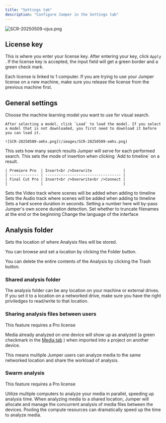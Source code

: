 ```yaml
---
title: "Settings tab"
description: "Configure Jumper in the Settings tab"
---
```


![SCR-20250509-ojus.png](/images/SCR-20250509-ojus.png)

## License key

This is where you enter your license key. After entering your key, click `Apply` . If the license key is accepted, the input field will get a green border and a green check mark.

<AccordionGroup>
  <Accordion title="Jumper won't accept my license key" icon="question">
    Each license is linked to 1 computer. If you are trying to use your Jumper license on a new machine, make sure you release the license from the previous machine first.
  </Accordion>
  <Accordion title="New Accordion" icon="sparkles">
    
  </Accordion>
</AccordionGroup>

## General settings

<Steps>
  <Step title="Visual model selection" icon="robot">
    Choose the machine learning model you want to use for visual search.

    After selecting a model, click `Load` to load the model. If you select a model that is not downloaded, you first need to download it before you can load it.

    ![SCR-20250509-omhs.png](/images/SCR-20250509-omhs.png)
  </Step>
  <Step title="Results per search" icon="grid-2">
    This sets how many search results Jumper will serve for each performed search.
  </Step>
  <Step title="Add to timeline behavior">
    This sets the mode of insertion when clicking `Add to timeline` on a result.

    | Premiere Pro  | Insert<br />Overwrite              |
    | ------------- | ---------------------------------- |
    | Final Cut Pro | Insert<br />Overwrite<br />Connect |
    |               |                                    |
  </Step>
  <Step title="Video track destination" icon="film">
    Sets the Video track where scenes will be added when adding to timeline
  </Step>
  <Step title="Audio track destination" icon="waveform-lines">
    Sets the Audio track where scenes will be added when adding to timeline
  </Step>
  <Step title="Mark In/Out duration" icon="brackets-curly">
    Sets a hard scene duration in seconds. Setting a number here will by-pass Jumper's own scene duration detection.
  </Step>
  <Step title="Shorten filename" icon="ellipsis">
    Set whether to truncate filenames at the end or the beginning
  </Step>
  <Step title="Language" icon="language">
    Change the language of the interface
  </Step>
</Steps>

## Analysis folder

Sets the location of where Analysis files will be stored. 

You can browse and set a location by clicking the  <Icon icon="folder-open" iconType="duotone" size={16} /> Folder button.

You can delete the entire contents of the Analysis by clicking the  <Icon icon="trash-can" iconType="duotone" />  Trash button.

### Shared analysis folder

The analysis folder can be any location on your machine or external drives. If you set it to a location on a networked drive, make sure you have the right priviledges to read/write to that location.

### Sharing analysis files between users

<Info>
  This feature requires a Pro license
</Info>

Media already analyzed on one device will show up as analyzed (a green checkmark <Icon icon="circle-check" iconType="solid" color="#62b77f" /> in the [Media tab](/interface/media-tab) ) when imported into a project on another device.

This means multiple Jumper users can analyze media to the same networked location and share the workload of analysis.

### Swarm analysis

<Info>
  This feature requires a Pro license
</Info>

Utilize multiple computers to analyze your media in parallel, speeding up analysis time. When analyzing media to a shared location, Jumper will allocate and manage the concurrent analysis of media files between the devices. Pooling the compute resources can dramatically speed up the time to analyze media.